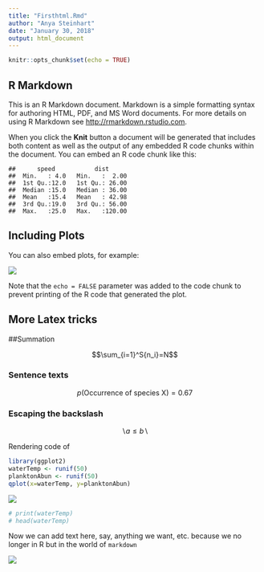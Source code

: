 ```yaml
---
title: "Firsthtml.Rmd"
author: "Anya Steinhart"
date: "January 30, 2018"
output: html_document
---
```


```r
knitr::opts_chunk$set(echo = TRUE)
```

## R Markdown

This is an R Markdown document. Markdown is a simple formatting syntax for authoring HTML, PDF, and MS Word documents. For more details on using R Markdown see <http://rmarkdown.rstudio.com>.

When you click the **Knit** button a document will be generated that includes both content as well as the output of any embedded R code chunks within the document. You can embed an R code chunk like this:


```
##      speed           dist       
##  Min.   : 4.0   Min.   :  2.00  
##  1st Qu.:12.0   1st Qu.: 26.00  
##  Median :15.0   Median : 36.00  
##  Mean   :15.4   Mean   : 42.98  
##  3rd Qu.:19.0   3rd Qu.: 56.00  
##  Max.   :25.0   Max.   :120.00
```

## Including Plots

You can also embed plots, for example:

![](firsthtml_files/figure-html/pressure-1.png)<!-- -->

Note that the `echo = FALSE` parameter was added to the code chunk to prevent printing of the R code that generated the plot.

## More Latex tricks

##Summation

$$\sum_{i=1}^S{n_i}=N$$

### Sentence texts

$$p(\mbox{Occurrence of species X})=0.67$$

### Escaping the backslash

$$\backslash a \le b \backslash$$

Rendering code of \LaTeX


```r
library(ggplot2)
waterTemp <- runif(50)
planktonAbun <- runif(50)
qplot(x=waterTemp, y=planktonAbun)
```

![](firsthtml_files/figure-html/unnamed-chunk-1-1.png)<!-- -->

```r
# print(waterTemp)
# head(waterTemp)
```

Now we can add text here, say, anything we want, etc. because we no longer in R but in the world of `markdown`

![](firsthtml_files/figure-html/unnamed-chunk-2-1.png)<!-- -->

